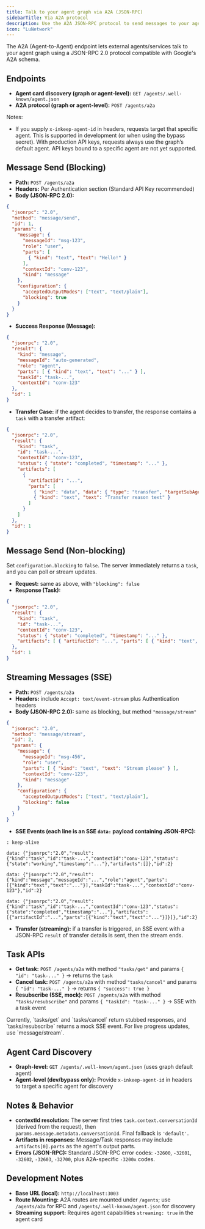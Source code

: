 ```yaml
---
title: Talk to your agent graph via A2A (JSON-RPC)
sidebarTitle: Via A2A protocol
description: Use the A2A JSON-RPC protocol to send messages to your agent graph and receive results, with optional streaming.
icon: "LuNetwork"
---
```


The A2A (Agent-to-Agent) endpoint lets external agents/services talk to your agent graph using a JSON-RPC 2.0 protocol compatible with Google's A2A schema.

<Snippet file="auth/RunApiAuthModes.mdx" />

## Endpoints

- **Agent card discovery (graph or agent-level):** `GET /agents/.well-known/agent.json`
- **A2A protocol (graph or agent-level):** `POST /agents/a2a`

Notes:
- If you supply `x-inkeep-agent-id` in headers, requests target that specific agent. This is supported in development (or when using the bypass secret). With production API keys, requests always use the graph’s default agent. API keys bound to a specific agent are not yet supported.

## Message Send (Blocking)

- **Path:** `POST /agents/a2a`
- **Headers:** Per Authentication section (Standard API Key recommended)
- **Body (JSON-RPC 2.0):**

```json
{
  "jsonrpc": "2.0",
  "method": "message/send",
  "id": 1,
  "params": {
    "message": {
      "messageId": "msg-123",
      "role": "user",
      "parts": [
        { "kind": "text", "text": "Hello!" }
      ],
      "contextId": "conv-123",
      "kind": "message"
    },
    "configuration": {
      "acceptedOutputModes": ["text", "text/plain"],
      "blocking": true
    }
  }
}
```

- **Success Response (Message):**

```json
{
  "jsonrpc": "2.0",
  "result": {
    "kind": "message",
    "messageId": "auto-generated",
    "role": "agent",
    "parts": [ { "kind": "text", "text": "..." } ],
    "taskId": "task-...",
    "contextId": "conv-123"
  },
  "id": 1
}
```

- **Transfer Case:** if the agent decides to transfer, the response contains a `task` with a transfer artifact:

```json
{
  "jsonrpc": "2.0",
  "result": {
    "kind": "task",
    "id": "task-...",
    "contextId": "conv-123",
    "status": { "state": "completed", "timestamp": "..." },
    "artifacts": [
      {
        "artifactId": "...",
        "parts": [
          { "kind": "data", "data": { "type": "transfer", "targetSubAgentId": "other-agent-id" } },
          { "kind": "text", "text": "Transfer reason text" }
        ]
      }
    ]
  },
  "id": 1
}
```

## Message Send (Non-blocking)

Set `configuration.blocking` to `false`. The server immediately returns a `task`, and you can poll or stream updates.

- **Request:** same as above, with `"blocking": false`
- **Response (Task):**

```json
{
  "jsonrpc": "2.0",
  "result": {
    "kind": "task",
    "id": "task-...",
    "contextId": "conv-123",
    "status": { "state": "completed", "timestamp": "..." },
    "artifacts": [ { "artifactId": "...", "parts": [ { "kind": "text", "text": "..." } ] } ]
  },
  "id": 1
}
```

## Streaming Messages (SSE)

- **Path:** `POST /agents/a2a`
- **Headers:** include `Accept: text/event-stream` plus Authentication headers
- **Body (JSON-RPC 2.0):** same as blocking, but method `"message/stream"`

```json
{
  "jsonrpc": "2.0",
  "method": "message/stream",
  "id": 2,
  "params": {
    "message": {
      "messageId": "msg-456",
      "role": "user",
      "parts": [ { "kind": "text", "text": "Stream please" } ],
      "contextId": "conv-123",
      "kind": "message"
    },
    "configuration": {
      "acceptedOutputModes": ["text", "text/plain"],
      "blocking": false
    }
  }
}
```

- **SSE Events (each line is an SSE `data:` payload containing JSON-RPC):**

```text
: keep-alive

data: {"jsonrpc":"2.0","result":{"kind":"task","id":"task-...","contextId":"conv-123","status":{"state":"working","timestamp":"..."},"artifacts":[]},"id":2}

data: {"jsonrpc":"2.0","result":{"kind":"message","messageId":"...","role":"agent","parts":[{"kind":"text","text":"..."}],"taskId":"task-...","contextId":"conv-123"},"id":2}

data: {"jsonrpc":"2.0","result":{"kind":"task","id":"task-...","contextId":"conv-123","status":{"state":"completed","timestamp":"..."},"artifacts":[{"artifactId":"...","parts":[{"kind":"text","text":"..."}]}]},"id":2}
```

- **Transfer (streaming):** if a transfer is triggered, an SSE event with a JSON-RPC `result` of transfer details is sent, then the stream ends.

## Task APIs

- **Get task:** `POST /agents/a2a` with method `"tasks/get"` and params `{ "id": "task-..." }` → returns the `task`
- **Cancel task:** `POST /agents/a2a` with method `"tasks/cancel"` and params `{ "id": "task-..." }` → returns `{ "success": true }`
- **Resubscribe (SSE, mock):** `POST /agents/a2a` with method `"tasks/resubscribe"` and params `{ "taskId": "task-..." }` → SSE with a task event

<Note>
Currently, `tasks/get` and `tasks/cancel` return stubbed responses, and `tasks/resubscribe` returns a mock SSE event. For live progress updates, use `message/stream`.
</Note>

## Agent Card Discovery

- **Graph-level:** `GET /agents/.well-known/agent.json` (uses graph default agent)
- **Agent-level (dev/bypass only):** Provide `x-inkeep-agent-id` in headers to target a specific agent for discovery

## Notes & Behavior

- **contextId resolution:** The server first tries `task.context.conversationId` (derived from the request), then `params.message.metadata.conversationId`. Final fallback is `'default'`.
- **Artifacts in responses:** Message/Task responses may include `artifacts[0].parts` as the agent's output parts.
- **Errors (JSON-RPC):** Standard JSON-RPC error codes: `-32600`, `-32601`, `-32602`, `-32603`, `-32700`, plus A2A-specific `-3200x` codes.

## Development Notes

- **Base URL (local):** `http://localhost:3003`
- **Route Mounting:** A2A routes are mounted under `/agents`; use `/agents/a2a` for RPC and `/agents/.well-known/agent.json` for discovery
- **Streaming support:** Requires agent capabilities `streaming: true` in the agent card

